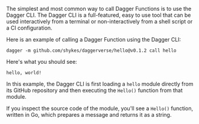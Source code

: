 
The simplest and most common way to call Dagger Functions is to use the Dagger CLI. The Dagger CLI is a full-featured, easy to use tool that can be used interactively from a terminal or non-interactively from a shell script or a CI configuration.

Here is an example of calling a Dagger Function using the Dagger CLI:

```shell
dagger -m github.com/shykes/daggerverse/hello@v0.1.2 call hello
```

Here's what you should see:

```shell
hello, world!
```

In this example, the Dagger CLI is first loading a `hello` module directly from its GitHub repository and then executing the `Hello()` function from that module.

If you inspect the source code of the module, you'll see a `Hello()` function, written in Go, which prepares a message and returns it as a string.
